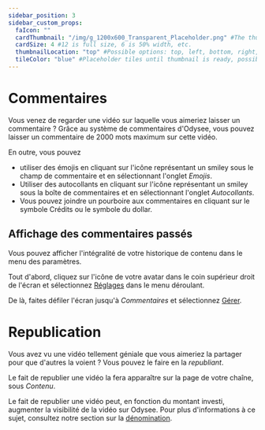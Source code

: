 ```yaml
---
sidebar_position: 3
sidebar_custom_props:
  faIcon: ""
  cardThumbnail: "/img/g_1200x600_Transparent_Placeholder.png" #The thumbnail on the category card.
  cardSize: 4 #12 is full size, 6 is 50% width, etc.
  thumbnailLocation: "top" #Possible options: top, left, bottom, right, none
  tileColor: "blue" #Placeholder tiles until thumbnail is ready, possible options: blue, cream, darkpurple, lightpurple, mauve, orange, pink, none
---
```


# Commentaires

Vous venez de regarder une vidéo sur laquelle vous aimeriez laisser un commentaire ? Grâce au système de commentaires d'Odysee, vous pouvez laisser un commentaire de 2000 mots maximum sur cette vidéo.

En outre, vous pouvez

- utiliser des émojis en cliquant sur l'icône représentant un smiley sous le champ de commentaire et en sélectionnant l'onglet *Emojis*.
- Utiliser des autocollants en cliquant sur l'icône représentant un smiley sous la boîte de commentaires et en sélectionnant l'onglet *Autocollants*.
- Vous pouvez joindre un pourboire aux commentaires en cliquant sur le symbole Crédits ou le symbole du dollar.

## Affichage des commentaires passés

Vous pouvez afficher l'intégralité de votre historique de contenu dans le menu des paramètres.

Tout d'abord, cliquez sur l'icône de votre avatar dans le coin supérieur droit de l'écran et sélectionnez [<OdyseeIcon type="cogwheel"/> Réglages](https://odysee.com/$/settings) dans le menu déroulant.

De là, faites défiler l'écran jusqu'à *Commentaires* et sélectionnez [<OdyseeIcon type="chevronright"/> Gérer](https://odysee.com/$/settings/ownComments).

# Republication

Vous avez vu une vidéo tellement géniale que vous aimeriez la partager pour que d'autres la voient ? Vous pouvez le faire en la *republiant*.

Le fait de republier une vidéo la fera apparaître sur la page de votre chaîne, sous *Contenu*.

Le fait de republier une vidéo peut, en fonction du montant investi, augmenter la visibilité de la vidéo sur Odysee. Pour plus d'informations à ce sujet, consultez notre section sur la [dénomination](https://help.odysee.tv/category-blockchain/category-staking/naming).
